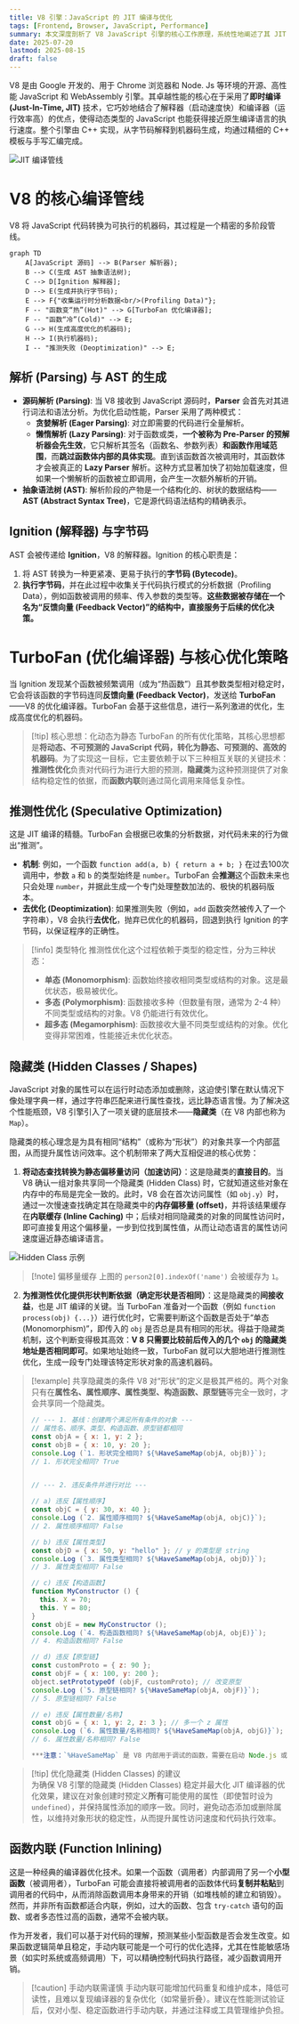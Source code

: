 ```yaml
---
title: V8 引擎：JavaScript 的 JIT 编译与优化
tags: [Frontend, Browser, JavaScript, Performance]
summary: 本文深度剖析了 V8 JavaScript 引擎的核心工作原理，系统性地阐述了其 JIT (Just-In-Time) 编译管线。内容从源码解析（Parsing）和 AST 生成入手，详细拆解了 Ignition 解释器如何将 AST 转换为字节码并执行，以及 TurboFan 优化编译器如何基于运行时反馈，通过推测性优化 (Speculative Optimization)、隐藏类 (Hidden Classes) 和函数内联 (Function Inlining) 等关键技术生成高效的机器码，并涵盖了去优化 (Deoptimization) 的回退机制。
date: 2025-07-20
lastmod: 2025-08-15
draft: false
---
```

V8 是由 Google 开发的、用于 Chrome 浏览器和 Node. Js 等环境的开源、高性能 JavaScript 和 WebAssembly 引擎。其卓越性能的核心在于采用了**即时编译 (Just-In-Time, JIT)** 技术，它巧妙地结合了解释器（启动速度快）和编译器（运行效率高）的优点，使得动态类型的 JavaScript 也能获得接近原生编译语言的执行速度。整个引擎由 C++ 实现，从字节码解释到机器码生成，均通过精细的 C++ 模板与手写汇编完成。

![JIT 编译管线](/static/images/v8-engine-javascript-jit-compilation-and-optimization/jit.png)

# V8 的核心编译管线

V8 将 JavaScript 代码转换为可执行的机器码，其过程是一个精密的多阶段管线。

```mermaid
graph TD
    A[JavaScript 源码] --> B(Parser 解析器);
    B --> C(生成 AST 抽象语法树);
    C --> D[Ignition 解释器];
    D --> E(生成并执行字节码);
    E --> F{"收集运行时分析数据<br/>(Profiling Data)"};
    F -- "函数变“热”(Hot)" --> G[TurboFan 优化编译器];
    F -- "函数“冷”(Cold)" --> E;
    G --> H(生成高度优化的机器码);
    H --> I(执行机器码);
    I -- "推测失败 (Deoptimization)" --> E;
```

## 解析 (Parsing) 与 AST 的生成

- **源码解析 (Parsing)**: 当 V8 接收到 JavaScript 源码时，**Parser** 会首先对其进行词法和语法分析。为优化启动性能，Parser 采用了两种模式：
    - **贪婪解析 (Eager Parsing)**: 对立即需要的代码进行全量解析。
    - **懒惰解析 (Lazy Parsing)**: 对于函数或类，**一个被称为 Pre-Parser 的预解析器会先生效**，它只解析其签名（函数名、参数列表）**和函数作用域范围**，而**跳过函数体内部的具体实现**。直到该函数首次被调用时，其函数体才会被真正的 **Lazy Parser** 解析。这种方式显著加快了初始加载速度，但如果一个懒解析的函数被立即调用，会产生一次额外解析的开销。
- **抽象语法树 (AST)**: 解析阶段的产物是一个结构化的、树状的数据结构——**AST (Abstract Syntax Tree)**，它是源代码语法结构的精确表示。

## Ignition (解释器) 与字节码

AST 会被传递给 **Ignition**，V8 的解释器。Ignition 的核心职责是：

1. 将 AST 转换为一种更紧凑、更易于执行的**字节码 (Bytecode)**。
2. **执行字节码**，并在此过程中收集关于代码执行模式的分析数据（Profiling Data），例如函数被调用的频率、传入参数的类型等。**这些数据被存储在一个名为“反馈向量 (Feedback Vector)”的结构中，直接服务于后续的优化决策。**

# TurboFan (优化编译器) 与核心优化策略

当 Ignition 发现某个函数被频繁调用（成为“热函数”）且其参数类型相对稳定时，它会将该函数的字节码连同**反馈向量 (Feedback Vector)**，发送给 **TurboFan**——V8 的优化编译器。TurboFan 会基于这些信息，进行一系列激进的优化，生成高度优化的机器码。

> [!tip] 核心思想：化动态为静态
> TurboFan 的所有优化策略，其核心思想都是**将动态、不可预测的 JavaScript 代码，转化为静态、可预测的、高效的机器码**。为了实现这一目标，它主要依赖于以下三种相互关联的关键技术：**推测性优化**负责对代码行为进行大胆的预测，**隐藏类**为这种预测提供了对象结构稳定性的依据，而**函数内联**则通过简化调用来降低复杂性。

## 推测性优化 (Speculative Optimization)

这是 JIT 编译的精髓。TurboFan 会根据已收集的分析数据，对代码未来的行为做出“推测”。

- **机制**: 例如，一个函数 `function add(a, b) { return a + b; }` 在过去100次调用中，参数 `a` 和 `b` 的类型始终是 `number`。TurboFan 会**推测**这个函数未来也只会处理 `number`，并据此生成一个专门处理整数加法的、极快的机器码版本。
- **去优化 (Deoptimization)**: 如果推测失败（例如，`add` 函数突然被传入了一个字符串），V8 会执行**去优化**，抛弃已优化的机器码，回退到执行 Ignition 的字节码，以保证程序的正确性。

> [!info] 类型特化
> 推测性优化这个过程依赖于类型的稳定性，分为三种状态：
> - **单态 (Monomorphism)**: 函数始终接收相同类型或结构的对象。这是最优状态，极易被优化。
> - **多态 (Polymorphism)**: 函数接收多种（但数量有限，通常为 2-4 种）不同类型或结构的对象。V8 仍能进行有效优化。
> - **超多态 (Megamorphism)**: 函数接收大量不同类型或结构的对象。优化变得非常困难，性能接近未优化状态。

## 隐藏类 (Hidden Classes / Shapes)

JavaScript 对象的属性可以在运行时动态添加或删除，这迫使引擎在默认情况下像处理字典一样，通过字符串匹配来进行属性查找，远比静态语言慢。为了解决这个性能瓶颈，V8 引擎引入了一项关键的底层技术——**隐藏类**（在 V8 内部也称为 `Map`）。

隐藏类的核心理念是为具有相同“结构”（或称为“形状”）的对象共享一个内部蓝图，从而提升属性访问效率。这个机制带来了两大互相促进的核心优势：

1. **将动态查找转换为静态偏移量访问（加速访问）**：这是隐藏类的**直接目的**。当 V8 确认一组对象共享同一个隐藏类 (Hidden Class) 时，它就知道这些对象在内存中的布局是完全一致的。此时，V8 会在首次访问属性（如 `obj.y`）时，通过一次慢速查找确定其在隐藏类中的**内存偏移量 (offset)**，并将该结果缓存在**内联缓存 (Inline Caching)** 中；后续对相同隐藏类的对象的同属性访问时，即可直接复用这个偏移量，一步到位找到属性值，从而让动态语言的属性访问速度逼近静态编译语言。

![Hidden Class 示例](/static/images/v8-engine-javascript-jit-compilation-and-optimization/hidden-class.png)

> [!note] 偏移量缓存
> 上图的 `person2[0].indexOf('name')` 会被缓存为 `1`。

2. **为推测性优化提供形状判断依据（确定形状是否相同）**：这是隐藏类的**间接收益**，也是 JIT 编译的关键。当 TurboFan 准备对一个函数（例如 `function process(obj) {...}`）进行优化时，它需要判断这个函数是否处于“单态 (Monomorphism)”，即传入的 `obj` 是否总是具有相同的形状。得益于隐藏类机制，这个判断变得极其高效：**V 8 只需要比较前后传入的几个 `obj` 的隐藏类地址是否相同即可**。如果地址始终一致，TurboFan 就可以大胆地进行推测性优化，生成一段专门处理该特定形状对象的高速机器码。

> [!example] 共享隐藏类的条件
> V8 对“形状”的定义是极其严格的。两个对象只有在**属性名、属性顺序、属性类型、构造函数、原型链**等完全一致时，才会共享同一个隐藏类。
> ```js
> // --- 1. 基线：创建两个满足所有条件的对象 ---
> // 属性名、顺序、类型、构造函数、原型链都相同
> const objA = { x: 1, y: 2 };
> const objB = { x: 10, y: 20 };
> console.Log (`1. 形状完全相同? ${%HaveSameMap(objA, objB)}`);
> // 1. 形状完全相同? True
> 
> 
> // --- 2. 违反条件并进行对比 ---
> 
> // a) 违反【属性顺序】
> const objC = { y: 30, x: 40 }; 
> console.Log (`2. 属性顺序相同? ${%HaveSameMap(objA, objC)}`);
> // 2. 属性顺序相同? False
> 
> // b) 违反【属性类型】
> const objD = { x: 50, y: "hello" }; // y 的类型是 string
> console.Log (`3. 属性类型相同? ${%HaveSameMap(objA, objD)}`);
> // 3. 属性类型相同? False
> 
> // c) 违反【构造函数】
> function MyConstructor () {
>   this. X = 70;
>   this. Y = 80;
> }
> const objE = new MyConstructor ();
> console.Log (`4. 构造函数相同? ${%HaveSameMap(objA, objE)}`);
> // 4. 构造函数相同? False
> 
> // d) 违反【原型链】
> const customProto = { z: 90 };
> const objF = { x: 100, y: 200 };
> object.setPrototypeOf (objF, customProto); // 改变原型
> console.Log (`5. 原型链相同? ${%HaveSameMap(objA, objF)}`);
> // 5. 原型链相同? False
> 
> // e) 违反【属性数量/名称】
> const objG = { x: 1, y: 2, z: 3 }; // 多一个 z 属性
> console.Log (`6. 属性数量/名称相同? ${%HaveSameMap(objA, objG)}`);
> // 6. 属性数量/名称相同? False
> 
> ***注意：`%HaveSameMap` 是 V8 内部用于调试的函数，需要在启动 Node.js 或 Chrome 时添加 `--allow-native-syntax` 标志才能使用。***
> ```

> [!tip] 优化隐藏类 (Hidden Classes) 的建议  
> 为确保 V8 引擎的隐藏类 (Hidden Classes) 稳定并最大化 JIT 编译器的优化效果，建议在对象创建时预定义**所有**可能使用的属性（即使暂时设为 `undefined`），并保持属性添加的顺序一致。同时，避免动态添加或删除属性，以维持对象形状的稳定性，从而提升属性访问速度和代码执行效率。

## 函数内联 (Function Inlining)

这是一种经典的编译器优化技术。如果一个函数（调用者）内部调用了另一个**小型函数**（被调用者），TurboFan 可能会直接将被调用者的函数体代码**复制并粘贴**到调用者的代码中，从而消除函数调用本身带来的开销（如堆栈帧的建立和销毁）。然而，并非所有函数都适合内联，例如，过大的函数、包含 `try-catch` 语句的函数、或者多态性过高的函数，通常不会被内联。

作为开发者，我们可以基于对代码的理解，预测某些小型函数是否会发生改变。如果函数逻辑简单且稳定，手动内联可能是一个可行的优化选择，尤其在性能敏感场景（如实时系统或高频调用）下，可以精确控制代码执行路径，减少函数调用开销。

> [!caution] 手动内联需谨慎
> 手动内联可能增加代码重复和维护成本，降低可读性，且难以复现编译器的复杂优化（如常量折叠）。建议在性能测试验证后，仅对小型、稳定函数进行手动内联，并通过注释或工具管理维护负担。

